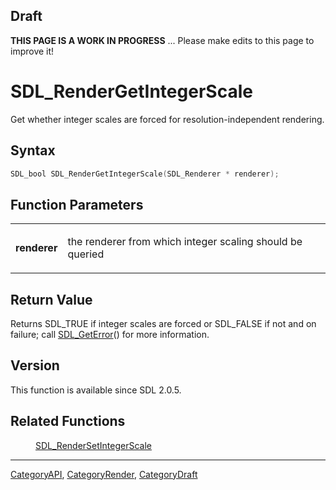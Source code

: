 
== Draft ==


'''THIS PAGE IS A WORK IN PROGRESS''' ... Please make edits to this page to improve it!



<!-- #*^*^*^*^*See https://wiki.libsdl.org/SGFunctions for details on editing this page*^*^*^*^* -->


= SDL_RenderGetIntegerScale =

Get whether integer scales are forced for resolution-independent rendering.

== Syntax ==

<syntaxhighlight lang='c'>
SDL_bool SDL_RenderGetIntegerScale(SDL_Renderer * renderer);
</syntaxhighlight>

== Function Parameters ==

{|
|'''renderer'''
|the renderer from which integer scaling should be queried
|}

== Return Value ==

Returns SDL_TRUE if integer scales are forced or SDL_FALSE if not and on
failure; call [[SDL_GetError]]() for more information.



== Version ==

This function is available since SDL 2.0.5.



== Related Functions ==

:[[SDL_RenderSetIntegerScale]]

----
[[CategoryAPI]], [[CategoryRender]], [[CategoryDraft]]
<!-- #See the Style Guide for instructions on editing the footer. -->


